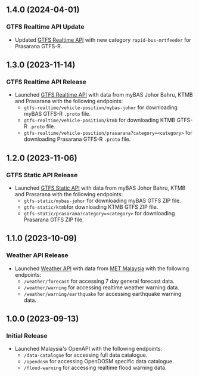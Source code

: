 ## 1.4.0 (2024-04-01)

### GTFS Realtime API Update

- Updated [GTFS Realtime API](realtime-api/gtfs-realtime) with new category `rapid-bus-mrtfeeder` for Prasarana GTFS-R.

## 1.3.0 (2023-11-14)

### GTFS Realtime API Release

- Launched [GTFS Realtime API](realtime-api/gtfs-realtime) with data from myBAS Johor Bahru, KTMB and Prasarana with the following endpoints:
  - `gtfs-realtime/vehicle-position/mybas-johor` for downloading myBAS GTFS-R `.proto` file.
  - `gtfs-realtime/vehicle-position/ktmb` for downloading KTMB GTFS-R `.proto` file.
  - `gtfs-realtime/vehicle-position/prasarana?category=<category>` for downloading Prasarana GTFS-R `.proto` file.

## 1.2.0 (2023-11-06)

### GTFS Static API Release

- Launched [GTFS Static API](realtime-api/gtfs-static) with data from myBAS Johor Bahru, KTMB and Prasarana with the following endpoints:
  - `gtfs-static/mybas-johor` for downloading myBAS GTFS ZIP file.
  - `gtfs-static/ktmb`for downloading KTMB GTFS ZIP file.
  - `gtfs-static/prasarana?category=<category>` for downloading Prasarana GTFS ZIP file.

## 1.1.0 (2023-10-09)

### Weather API Release

- Launched [Weather API](realtime-api/weather) with data from [MET Malaysia](https://www.met.gov.my/) with the following endpoints:
  - `/weather/forecast` for accessing 7 day general forecast data.
  - `/weather/warning` for accessing realtime weather warning data.
  - `/weather/warning/earthquake` for accessing earthquake warning data.

## 1.0.0 (2023-09-13)

### Initial Release

- Launched Malaysia's OpenAPI with the following endpoints:
  - `/data-catalogue` for accessing full data catalogue.
  - `/opendosm` for accessing OpenDOSM specific data catalogue.
  - `/flood-warning` for accessing realtime flood warning data.

[Unreleased]: #unreleased
[1.2.1]: #1.2.1---2023-11-13
